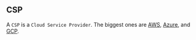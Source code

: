 ## CSP

A `CSP` is a `Cloud Service Provider`. The biggest ones are [AWS](/fundamentals/glossary/AmazonAws), [Azure](/fundamentals/glossary/azure), and [GCP](/fundamentals/glossary/gcp).
